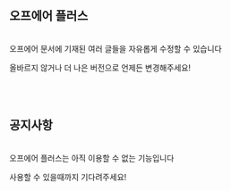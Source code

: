 ## 오프에어 플러스
<br/>
오프에어 문서에 기재된 여러 글들을 자유롭게 수정할 수 있습니다

올바르지 않거나 더 나은 버전으로 언제든 변경해주세요!

<br/>
<br/>

## 공지사항
<br/>
오프에어 플러스는 아직 이용할 수 없는 기능입니다

사용할 수 있을때까지 기다려주세요!